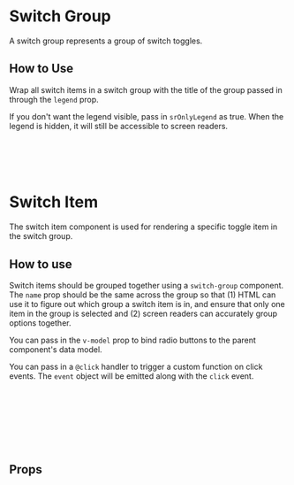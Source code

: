 
<Meta of={SwitchGroupStories} />

# Switch Group

A switch group represents a group of switch toggles.

<Canvas of={Primary} />

## How to Use

Wrap all switch items in a switch group with the title of the group passed in through the `legend` prop.

If you don't want the legend visible, pass in `srOnlyLegend` as true. When the legend is hidden, it will still be accessible to screen readers.

```html
<switch-group legend="Environment mode">
  <switch-item name="mode" label="Test" value="test" v-model="switchModel" />
  <switch-item name="mode" label="Live" value="live" v-model="switchModel" />
</switch-group>
```

# Switch Item

The switch item component is used for rendering a specific toggle item in the switch group.

## How to use

Switch items should be grouped together using a `switch-group` component. The `name` prop should be the same across the group so that (1) HTML can use it to figure out which group a switch item is in, and ensure that only one item in the group is selected and (2) screen readers can accurately group options together.

You can pass in the `v-model` prop to bind radio buttons to the parent component's data model.

You can pass in a `@click` handler to trigger a custom function on click events. The `event` object will be emitted along with the `click` event.

```html
<switch-item
  name="mode"
  value="test"
  label="Test"
  v-model="environmentMode"
  @click="handleClick"
/>
```

## Props

<ArgTypes story={PRIMARY_STORY} />
